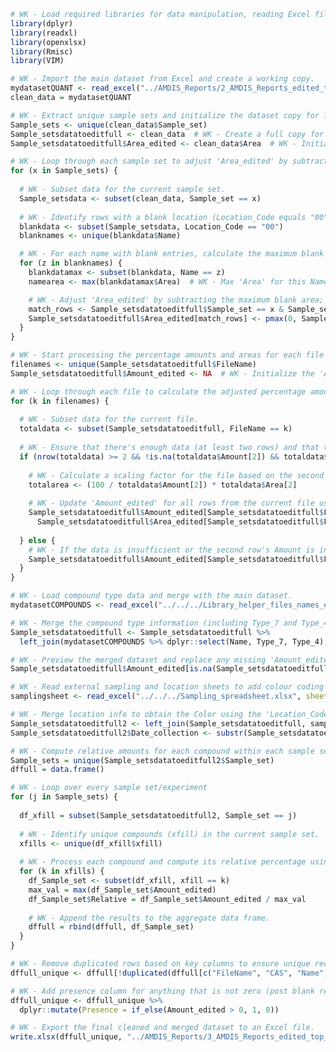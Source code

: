 ```{r setup, include=FALSE}

# WK - Load required libraries for data manipulation, reading Excel files, and plotting.
library(dplyr)
library(readxl)
library(openxlsx)
library(Rmisc)
library(VIM)  

# WK - Import the main dataset from Excel and create a working copy.
mydatasetQUANT <- read_excel("../AMDIS_Reports/2_AMDIS_Reports_edited_top_hits.xlsx")
clean_data = mydatasetQUANT

# WK - Extract unique sample sets and initialize the dataset copy for later editing.
Sample_sets <- unique(clean_data$Sample_set)
Sample_setsdatatoeditfull <- clean_data  # WK - Create a full copy for modifications.
Sample_setsdatatoeditfull$Area_edited <- clean_data$Area  # WK - Initialize 'Area_edited' with the original 'Area' values.

# WK - Loop through each sample set to adjust 'Area_edited' by subtracting blank entries (Location_Code "00").
for (x in Sample_sets) {
  
  # WK - Subset data for the current sample set.
  Sample_setsdata <- subset(clean_data, Sample_set == x)
  
  # WK - Identify rows with a blank location (Location_Code equals "00") and get the unique Names.
  blankdata <- subset(Sample_setsdata, Location_Code == "00")
  blanknames <- unique(blankdata$Name)

  # WK - For each name with blank entries, calculate the maximum blank 'Area' and subtract it.
  for (z in blanknames) {
    blankdatamax <- subset(blankdata, Name == z)
    namearea <- max(blankdatamax$Area)  # WK - Max 'Area' for this Name in the blank subset.

    # WK - Adjust 'Area_edited' by subtracting the maximum blank area; ensure no negative values.
    match_rows <- Sample_setsdatatoeditfull$Sample_set == x & Sample_setsdatatoeditfull$Name == z
    Sample_setsdatatoeditfull$Area_edited[match_rows] <- pmax(0, Sample_setsdatatoeditfull$Area[match_rows] - namearea)
  }
}

# WK - Start processing the percentage amounts and areas for each file (based on amount edited)
filenames <- unique(Sample_setsdatatoeditfull$FileName)
Sample_setsdatatoeditfull$Amount_edited <- NA  # WK - Initialize the 'Amount_edited' column.

# WK - Loop through each file to calculate the adjusted percentage amounts and areas.
for (k in filenames) {
  
  # WK - Subset data for the current file.
  totaldata <- subset(Sample_setsdatatoeditfull, FileName == k)
  
  # WK - Ensure that there's enough data (at least two rows) and that the second row has a valid 'Amount'.
  if (nrow(totaldata) >= 2 && !is.na(totaldata$Amount[2]) && totaldata$Amount[2] != 0) {
    
    # WK - Calculate a scaling factor for the file based on the second row's values.
    totalarea <- (100 / totaldata$Amount[2]) * totaldata$Area[2]
    
    # WK - Update 'Amount_edited' for all rows from the current file using the scaling factor.
    Sample_setsdatatoeditfull$Amount_edited[Sample_setsdatatoeditfull$FileName == k] <- 
      Sample_setsdatatoeditfull$Area_edited[Sample_setsdatatoeditfull$FileName == k] / totalarea * 100
    
  } else {
    # WK - If the data is insufficient or the second row's Amount is invalid, assign NA.
    Sample_setsdatatoeditfull$Amount_edited[Sample_setsdatatoeditfull$FileName == k] <- NA
  }
}

# WK - Load compound type data and merge with the main dataset.
mydatasetCOMPOUNDS <- read_excel("../../../Library_helper_files_names_etc/Compound_types.xlsx")

# WK - Merge the compound type information (including Type_7 and Type_4) into the main dataset based on 'Name'.
Sample_setsdatatoeditfull <- Sample_setsdatatoeditfull %>%
  left_join(mydatasetCOMPOUNDS %>% dplyr::select(Name, Type_7, Type_4), by = "Name")

# WK - Preview the merged dataset and replace any missing 'Amount_edited' values with 0.
Sample_setsdatatoeditfull$Amount_edited[is.na(Sample_setsdatatoeditfull$Amount_edited)] <- 0

# WK - Read external sampling and location sheets to add colour coding and collection dates.
samplingsheet <- read_excel("../../../Sampling_spreadsheet.xlsx", sheet = 1)

# WK - Merge location info to obtain the Color using the 'Location_Code' as key.
Sample_setsdatatoeditfull2 <- left_join(Sample_setsdatatoeditfull, samplingsheet[, c("FileName", "Date_collection","Location_Name", "Location_Code", "Color","Level_Name","Exp_Name")], by = "FileName")
Sample_setsdatatoeditfull2$Date_collection <- substr(Sample_setsdatatoeditfull2$Date_collection, 1, 7)

# WK - Compute relative amounts for each compound within each sample set.
Sample_sets = unique(Sample_setsdatatoeditfull2$Sample_set)
dffull = data.frame()

# WK - Loop over every sample set/experiment
for (j in Sample_sets) {
  
  df_xfill = subset(Sample_setsdatatoeditfull2, Sample_set == j)
  
  # WK - Identify unique compounds (xfill) in the current sample set.
  xfills <- unique(df_xfill$xfill)
  
  # WK - Process each compound and compute its relative percentage using the maximum Amount_edited.
  for (k in xfills) {
    df_Sample_set <- subset(df_xfill, xfill == k)
    max_val = max(df_Sample_set$Amount_edited)
    df_Sample_set$Relative = df_Sample_set$Amount_edited / max_val
    
    # WK - Append the results to the aggregate data frame.
    dffull = rbind(dffull, df_Sample_set)
  }
}

# WK - Remove duplicated rows based on key columns to ensure unique records (just incase)
dffull_unique <- dffull[!duplicated(dffull[c("FileName", "CAS", "Name", "RT")]), ]

# WK - Add presence column for anything that is not zero (post blank removal)
dffull_unique <- dffull_unique %>%
  dplyr::mutate(Presence = if_else(Amount_edited > 0, 1, 0))

# WK - Export the final cleaned and merged dataset to an Excel file.
write.xlsx(dffull_unique, "../AMDIS_Reports/3_AMDIS_Reports_edited_top_hits_blank_removed.xlsx", rowNames = FALSE)


```


